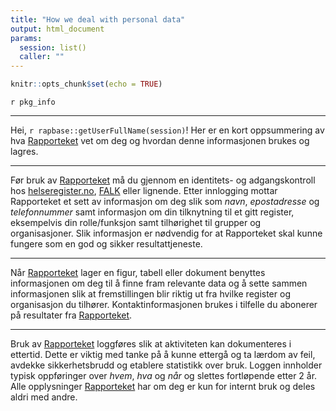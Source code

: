 ```yaml
---
title: "How we deal with personal data"
output: html_document
params:
  session: list()
  caller: ""
---
```


```r
knitr::opts_chunk$set(echo = TRUE)
```

`r pkg_info`

---

Hei, `r rapbase::getUserFullName(session)`! Her er en kort oppsummering av hva [Rapporteket](https://rapporteket.github.io/rapporteket/articles/kort_introduksjon.html) vet om deg og hvordan denne informasjonen brukes og lagres.

---

Før bruk av [Rapporteket](https://rapporteket.github.io/rapporteket/articles/kort_introduksjon.html) må du gjennom en identitets- og adgangskontroll hos [helseregister.no](https://helseregister.no/), [FALK](https://www.kvalitetsregistre.no/artikkel/ny-losning-palogging-testes-ut-i-februar) eller lignende. Etter innlogging mottar Rapporteket et sett av informasjon om deg slik som _navn_, _epostadresse_ og _telefonnummer_ samt informasjon om din tilknytning til et gitt register, eksempelvis din rolle/funksjon samt tilhørighet til grupper og organisasjoner. Slik informasjon er nødvendig for at Rapporteket skal kunne fungere som en god og sikker resultattjeneste.

---

Når [Rapporteket](https://rapporteket.github.io/rapporteket/articles/kort_introduksjon.html) lager en figur, tabell eller dokument benyttes informasjonen om deg til å finne fram relevante data og å sette sammen informasjonen slik at fremstillingen blir riktig ut fra hvilke register og organisasjon du tilhører. Kontaktinformasjonen brukes i tilfelle du abonerer på resultater fra [Rapporteket](https://rapporteket.github.io/rapporteket/articles/kort_introduksjon.html).

---

Bruk av [Rapporteket](https://rapporteket.github.io/rapporteket/articles/kort_introduksjon.html) loggføres slik at aktiviteten kan dokumenteres i ettertid. Dette er viktig med tanke på å kunne ettergå og ta lærdom av feil, avdekke sikkerhetsbrudd og etablere statistikk over bruk. Loggen innholder typisk oppføringer over _hvem_, _hva_ og _når_ og slettes fortløpende etter 2 år. Alle opplysninger [Rapporteket](https://rapporteket.github.io/rapporteket/articles/kort_introduksjon.html) har om deg er kun for internt bruk og deles aldri med andre.

